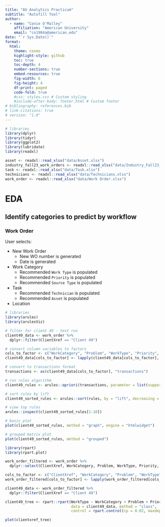 ```yaml
---
title: "AU Analytics Practicum"
subtitle: "Autofill Tool"
author: 
  - name: "Conie O'Malley"
    affiliation: "American University"
    email: "co1984a@american.edu"
date: "`r Sys.Date()`"
format: 
  html:
    theme: cosmo 
    highlight-style: github 
    toc: true
    toc-depth: 4
    number-sections: true 
    embed-resources: true
    fig-width: 6 
    fig-height: 4
    df-print: paged
    code-fold: true
    #css: styles.css # Custom styling
    #include-after-body: footer.html # Custom footer
# bibliography: references.bib 
# link-citations: true
# version: "1.0"
---
```



```r

# libraries
library(dplyr)
library(tidyr)
library(ggplot2)
library(lubridate)
library(readxl)

```


```r

asset <- readxl::read_xlsx("data/Asset.xlsx")
industry_fall23_work_orders <- readxl::read_xlsx("data/Industry_Fall23_620 Work Order (2).xlsx")
task <- readxl::read_xlsx("data/Task.xlsx")
technicians <- readxl::read_xlsx("data/Technicians.xlsx")
work_order <- readxl::read_xlsx("data/Work Order.xlsx")

```

# EDA

## Identify categories to predict by workflow

### Work Order

User selects:

- New Work Order
  - New WO number is generated
  - Date is generated

- Work Category
  - Recommended `Work Type` is populated 
  - Recommended `Priority` is populated
  - Recommended `Source Type` is populated

- Task
  - Recommended `Technician` is populated
  - Recommended `Asset` is populated

- Location


```r

# libraries
library(arules)
library(arulesViz)

```

```r

# filter for client 49 - test run
client49_data <- work_order %>% 
  dplyr::filter(ClientXref == "Client 49")

# convert column variables to factors
cols_to_factor <- c("WorkCategory", "Problem", "WorkType", "Priority", "SourceType", "assetid")
client49_data[cols_to_factor] <- lapply(client49_data[cols_to_factor], as.factor)

# convert to transactions format
transactions <- as(client49_data[cols_to_factor], "transactions")

# run rules algorithm
client49_rules <- arules::apriori(transactions, parameter = list(support = 0.05, confidence = 0.8))

# sort rules by lift
client49_sorted_rules <- arules::sort(rules, by = "lift", decreasing = TRUE)

# view top rules
arules::inspect(client49_sorted_rules[1:10])

# basic plot
plot(client49_sorted_rules, method = "graph", engine = "htmlwidget")

# grouped matrix plot
plot(client49_sorted_rules, method = "grouped")

```

```r

library(rpart)
library(rpart.plot)

work_order_filtered <- work_order %>% 
  dplyr::select(ClientXref, WorkCategory, Problem, WorkType, Priority, SourceType)

cols_to_factor <- c("ClientXref", "WorkCategory", "Problem", "WorkType", "Priority", "SourceType")
work_order_filtered[cols_to_factor] <- lapply(work_order_filtered[cols_to_factor], as.factor)

client49_data <- work_order_filtered %>% 
  dplyr::filter(ClientXref == "Client 49")

client49_tree <- rpart::rpart(WorkType ~ WorkCategory + Problem + Priority + SourceType, 
                              data = client49_data, method = "class", 
                              control = rpart.control(cp = 0.02, maxdepth = 5, minsplit = 50))

plot(clientxref_tree)

```